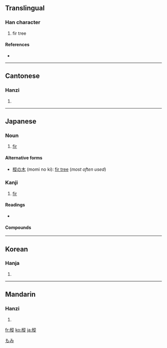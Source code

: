 {{also|枞}}
==Translingual==

===Han character===
{{Han char|rn=75|rad=木|as=11|sn=15|four=4898<sub>1</sub>|canj=木竹人人 (DHOO)}}

# fir tree

====References====
* {{Han ref|kx=0549.050|dkj=15404|dj=0937.040|hdz=21281.050|uh=6A05|ud=27141|bh=BCD7|bd=48343}}

----

==Cantonese==

===Hanzi===
{{yue-hanzi|jyut=|y=chung1|sim=枞}}

# {{defn|Cantonese|sort=木11}}

----

==Japanese==

===Noun===
{{ja-noun|k|hira=もみ|rom=momi|hidx=もみ}}

# [[fir]]

====Alternative forms====
* [[樅の木]] (momi no ki): [[fir tree]] (''most often used'')

===Kanji===
{{ja-kanji|grade=|rs=木11}}

# [[fir]]

====Readings====
* {{ja-readings|on=[[しょう]] (shō)|kun=[[もみ]] (momi)}}

====Compounds====

[[Category:ja:Trees|もみ]]

----

==Korean==

===Hanja===
{{ko-hanja|hangeul=종|eumhun=|rv=jong|mr=chong|y=cong}}

# {{defn|Korean|sort=木11}}

----

==Mandarin==

===Hanzi===
{{cmn-hanzi|sim=枞|pin=[[cōng]] ([[cong1]])|wg=ts'ung<sup>1</sup>}}

# {{defn|Mandarin|sort=木11}}

[[fr:樅]]
[[ko:樅]]
[[ja:樅]]
